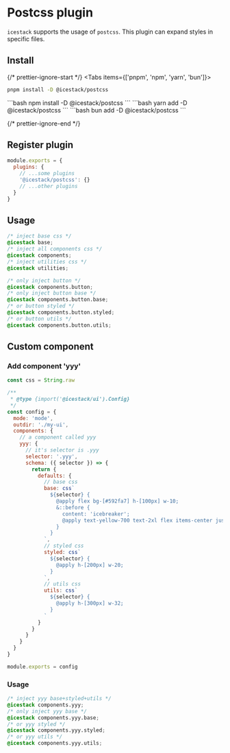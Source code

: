 
# Postcss plugin

`icestack` supports the usage of `postcss`. This plugin can expand styles in specific files.

## Install

{/* prettier-ignore-start */}
<Tabs items={['pnpm', 'npm', 'yarn', 'bun']}>
  <Tab>
```bash 
pnpm install -D @icestack/postcss
```
</Tab>
  <Tab>
```bash
npm install -D @icestack/postcss
```
</Tab>
  <Tab>
```bash 
yarn add -D @icestack/postcss
```
</Tab>
  <Tab>
```bash 
bun add -D @icestack/postcss
```
</Tab>
</Tabs>

{/* prettier-ignore-end */}

## Register plugin

```js filename="postcss.config.js"
module.exports = {
  plugins: {
    // ...some plugins
    '@icestack/postcss': {}
    // ...other plugins
  }
}
```

## Usage

```css
/* inject base css */
@icestack base;
/* inject all components css */
@icestack components;
/* inject utilities css */
@icestack utilities;

/* only inject button */
@icestack components.button;
/* only inject button base */
@icestack components.button.base;
/* or button styled */
@icestack components.button.styled;
/* or button utils */
@icestack components.button.utils;
```

## Custom component

### Add component 'yyy'

```js filename="icestack.config.cjs"
const css = String.raw

/**
 * @type {import('@icestack/ui').Config}
 */
const config = {
  mode: 'mode',
  outdir: './my-ui',
  components: {
    // a component called yyy
    yyy: {
      // it's selector is .yyy
      selector: '.yyy',
      schema: ({ selector }) => {
        return {
          defaults: {
            // base css 
            base: css`
              ${selector} {
                @apply flex bg-[#592fa7] h-[100px] w-10;
                &::before {
                  content: 'icebreaker';
                  @apply text-yellow-700 text-2xl flex items-center justify-center;
                }
              }
            `,
            // styled css
            styled: css`
              ${selector} {
                @apply h-[200px] w-20;
              }
            `,
            // utils css
            utils: css`
              ${selector} {
                @apply h-[300px] w-32;
              }
            `
          }
        }
      }
    }
  }
}

module.exports = config
```

### Usage

```css
/* inject yyy base+styled+utils */
@icestack components.yyy;
/* only inject yyy base */
@icestack components.yyy.base;
/* or yyy styled */
@icestack components.yyy.styled;
/* or yyy utils */
@icestack components.yyy.utils;
```